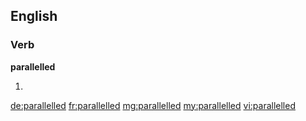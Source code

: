 ==English==

===Verb===
'''parallelled'''

# {{British}} {{past of|parallel}}

[[de:parallelled]]
[[fr:parallelled]]
[[mg:parallelled]]
[[my:parallelled]]
[[vi:parallelled]]